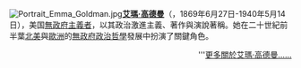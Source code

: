 [[File:Portrait_Emma_Goldman.jpg|left]]'''[[艾瑪·高德曼|艾瑪·高德曼]]'''（{{lang-en|'''Emma Goldman'''}}，1869年6月27日-1940年5月14日），美国[[無政府主義|無政府主義者]]，以其政治激進主義、著作與演說著稱。她在二十世紀前半葉[[北美|北美]]與[[歐洲|歐洲]]的[[無政府政治哲學|無政府政治哲學]]發展中扮演了關鍵角色。
<div style="text-align: right;">'''[[艾瑪·高德曼|更多關於艾瑪·高德曼……]]</div>